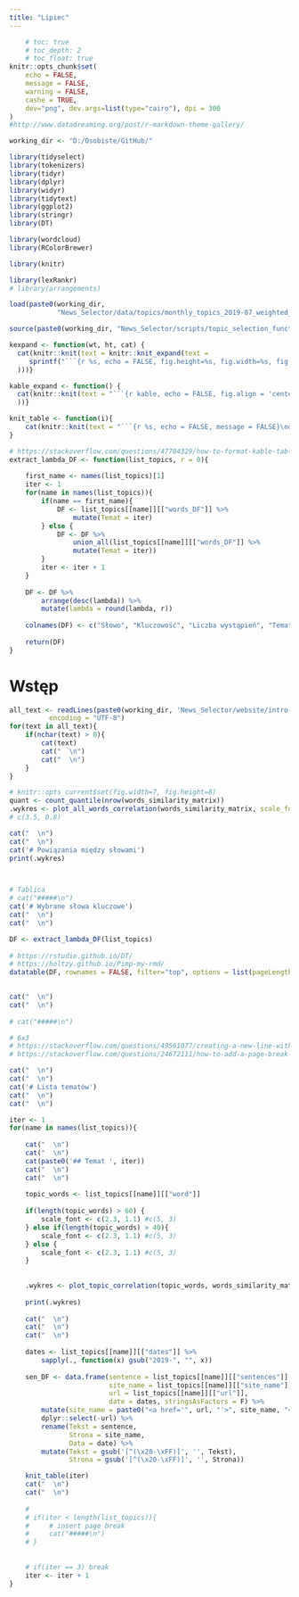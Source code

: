 ```yaml
---
title: "Lipiec"
---
```


```r

    # toc: true
    # toc_depth: 2
    # toc_float: true
knitr::opts_chunk$set(
	echo = FALSE,
	message = FALSE,
	warning = FALSE,
	cashe = TRUE,
	dev="png", dev.args=list(type="cairo"), dpi = 300
)
#http://www.datadreaming.org/post/r-markdown-theme-gallery/ 
```

```r
working_dir <- "D:/Osobiste/GitHub/"

library(tidyselect)
library(tokenizers)
library(tidyr)
library(dplyr)
library(widyr)
library(tidytext)
library(ggplot2)
library(stringr)
library(DT)

library(wordcloud)
library(RColorBrewer)

library(knitr)

library(lexRankr)
# library(arrangements)

load(paste0(working_dir, 
            "News_Selector/data/topics/monthly_topics_2019-07_weighted_scaling_singularity_penalty_01_512.RData"))

source(paste0(working_dir, "News_Selector/scripts/topic_selection_functions.R"), encoding = "UTF8")

kexpand <- function(wt, ht, cat) {
  cat(knitr::knit(text = knitr::knit_expand(text = 
     sprintf("```{r %s, echo = FALSE, fig.height=%s, fig.width=%s, fig.align = 'center'}\nprint(.wykres)\n```", cat, ht, wt)
  )))}

kable_expand <- function() {
  cat(knitr::knit(text = "```{r kable, echo = FALSE, fig.align = 'center'}\nkable(DF, digits = 0, position = 'c')\n```", quiet = T
  ))}

knit_table <- function(i){
    cat(knitr::knit(text = "```{r %s, echo = FALSE, message = FALSE}\ndatatable(sen_DF, rownames = FALSE, options = list(pageLength = 10, scrollX=T), escape = F)\n```", i, quiet = T))
}

# https://stackoverflow.com/questions/47704329/how-to-format-kable-table-when-knit-from-rmd-to-word-with-bookdown
extract_lambda_DF <- function(list_topics, r = 0){
    
    first_name <- names(list_topics)[1]
    iter <- 1
    for(name in names(list_topics)){
        if(name == first_name){
            DF <- list_topics[[name]][["words_DF"]] %>%
                mutate(Temat = iter)
        } else {
            DF <- DF %>%
                union_all(list_topics[[name]][["words_DF"]] %>%
                mutate(Temat = iter))
        }
        iter <- iter + 1
    }
    
    DF <- DF %>%
        arrange(desc(lambda)) %>%
        mutate(lambda = round(lambda, r))
    
    colnames(DF) <- c("Słowo", "Kluczowość", "Liczba wystąpień", "Temat")
    
    return(DF)
}

```

# Wstęp

```r

all_text <- readLines(paste0(working_dir, 'News_Selector/website/intro.md'),
          encoding = "UTF-8")
for(text in all_text){
    if(nchar(text) > 0){
        cat(text)
        cat("  \n")
        cat("  \n")
    }
}

```


```r
# knitr::opts_current$set(fig.width=7, fig.height=8) 
quant <- count_quantile(nrow(words_similarity_matrix))
.wykres <- plot_all_words_correlation(words_similarity_matrix, scale_font = c(2.4, 1.0), class_num = 6, min_association = 0.6, lambda_DF=lambda_daily_DF, maximum_words_num = 200)
# c(3.5, 0.8)

cat("  \n") 
cat("  \n") 
cat('# Powiązania między słowami')
print(.wykres)




```

```r
# Tablica
# cat("#####\n")
cat('# Wybrane słowa kluczowe')
cat("  \n") 
cat("  \n") 

DF <- extract_lambda_DF(list_topics)
    
# https://rstudio.github.io/DT/
# https://holtzy.github.io/Pimp-my-rmd/
datatable(DF, rownames = FALSE, filter="top", options = list(pageLength = 10, scrollX=T))
    

cat("  \n") 
cat("  \n") 
    
# cat("#####\n")

```

```r
# 6x3
# https://stackoverflow.com/questions/49561077/creating-a-new-line-within-an-rmarkdown-chunk
# https://stackoverflow.com/questions/24672111/how-to-add-a-page-break-in-word-document-generated-by-rstudio-markdown

cat("  \n") 
cat("  \n") 
cat('# Lista tematów')
cat("  \n")
cat("  \n")  

iter <- 1
for(name in names(list_topics)){
    
    cat("  \n") 
    cat("  \n") 
    cat(paste0('## Temat ', iter))
    cat("  \n") 
    cat("  \n") 
    
    topic_words <- list_topics[[name]][["word"]]
    
    if(length(topic_words) > 60) {
        scale_font <- c(2.3, 1.1) #c(5, 3)
    } else if(length(topic_words) > 40){
        scale_font <- c(2.3, 1.1) #c(5, 3)
    } else {
        scale_font <- c(2.3, 1.1) #c(5, 3)
    }
    
    
    .wykres <- plot_topic_correlation(topic_words, words_similarity_matrix, scale_font = scale_font, class_num = 6, min_association = 0.4, lambda_DF = lambda_daily_DF, maximum_words_num = 40)
    
    print(.wykres)
    
    cat("  \n") 
    cat("  \n") 
    cat("  \n")
    
    dates <- list_topics[[name]][["dates"]] %>%
        sapply(., function(x) gsub("2019-", "", x))
    
    sen_DF <- data.frame(sentence = list_topics[[name]][["sentences"]],
                         site_name = list_topics[[name]][["site_name"]],
                         url = list_topics[[name]][["url"]],
                         date = dates, stringsAsFactors = F) %>%
        mutate(site_name = paste0("<a href='", url, "'>", site_name, "</a>")) %>%
        dplyr::select(-url) %>%
        rename(Tekst = sentence,
               Strona = site_name,
               Data = date) %>%
        mutate(Tekst = gsub('[^(\x20-\xFF)]', '', Tekst),
               Strona = gsub('[^(\x20-\xFF)]', '', Strona))

    knit_table(iter)
    cat("  \n")
    cat("  \n")
    
    # 
    # if(iter < length(list_topics)){
    #     # insert page break
    #     cat("#####\n")
    # }
    
    
    # if(iter == 3) break
    iter <- iter + 1
}
```

